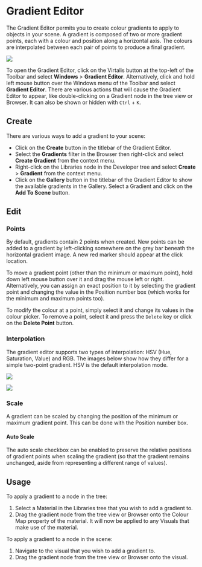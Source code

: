 # Gradient Editor

The Gradient Editor permits you to create colour gradients to apply to objects in your scene. A gradient is composed of two or more gradient points, each with a colour and position along a horizontal axis. The colours are interpolated between each pair of points to produce a final gradient.

![](/img/visren/windows/gradient-editor/overview.png)

To open the Gradient Editor, click on the Virtalis button at the top-left of the Toolbar and select **Windows** > **Gradient Editor**. Alternatively, click and hold left mouse button over the Windows menu of the Toolbar and select **Gradient Editor**. There are various actions that will cause the Gradient Editor to appear, like double-clicking on a Gradient node in the tree view or Browser. It can also be shown or hidden with `Ctrl` + `K`.

## Create

There are various ways to add a gradient to your scene:

- Click on the **Create** button in the titlebar of the Gradient Editor.
- Select the **Gradients** filter in the Browser then right-click and select **Create Gradient** from the context menu.
- Right-click on the Libraries node in the Developer tree and select **Create** > **Gradient** from the context menu.
- Click on the **Gallery** button in the titlebar of the Gradient Editor to show the available gradients in the Gallery. Select a Gradient and click on the **Add To Scene** button.

## Edit

### Points

By default, gradients contain 2 points when created. New points can be added to a gradient by left-clicking somewhere on the grey bar beneath the horizontal gradient image. A new red marker should appear at the click location.

To move a gradient point (other than the minimum or maximum point), hold down left mouse button over it and drag the mouse left or right. Alternatively, you can assign an exact position to it by selecting the gradient point and changing the value in the Position number box (which works for the minimum and maximum points too).

To modify the colour at a point, simply select it and change its values in the colour picker. To remove a point, select it and press the `Delete` key or click on the **Delete Point** button.

### Interpolation

The gradient editor supports two types of interpolation: HSV (Hue, Saturation, Value) and RGB. The images below show how they differ for a simple two-point gradient. HSV is the default interpolation mode.

![](/img/visren/windows/gradient-editor/hsv.png)

![](/img/visren/windows/gradient-editor/rgb.png)

### Scale

A gradient can be scaled by changing the position of the minimum or maximum gradient point. This can be done with the Position number box.

#### Auto Scale

The auto scale checkbox can be enabled to preserve the relative positions of gradient points when scaling the gradient (so that the gradient remains unchanged, aside from representing a different range of values).

## Usage

To apply a gradient to a node in the tree:

1. Select a Material in the Libraries tree that you wish to add a gradient to.
2. Drag the gradient node from the tree view or Browser onto the Colour Map property of the material. It will now be applied to any Visuals that make use of the material.

To apply a gradient to a node in the scene:

1. Navigate to the visual that you wish to add a gradient to.
2. Drag the gradient node from the tree view or Browser onto the visual.
